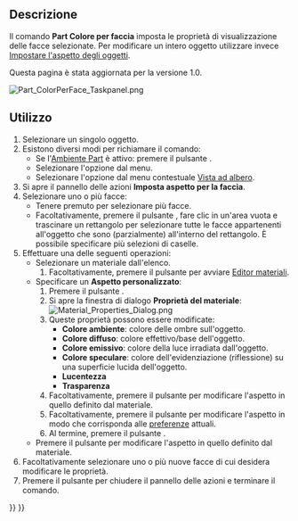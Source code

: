 <languages/>

{{Docnav/it
|[[Std_RandomColor/it|Colore casuale]]
|[[Std_ToggleTransparency/it|Attiva/disattiva trasparenza]]
|[[Std_View_Menu/it|Std View Menu]]
|IconL=Std_RandomColor.svg
|IconR=Std_ToggleTransparency.svg
|IconC=Freecad.svg
}}

{{GuiCommand/it
|Name=Part ColorPerFace
|Name/it=Part Colore per faccia
|MenuLocation=Visualizza → Colore per faccia
|Workbenches=[[Part Workbench/it|Part]], [[PartDesign Workbench/it|PartDesign]]
|SeeAlso=[[Std_SetAppearance/it|Aspetto]]
}}

<span id="Description"></span>
==Descrizione==

Il comando '''Part Colore per faccia''' imposta le proprietà di visualizzazione delle facce selezionate. Per modificare un intero oggetto utilizzare invece [[Std_SetAppearance/it|Impostare l'aspetto degli oggetti]].

Questa pagina è stata aggiornata per la versione 1.0.

[[Image:Part_ColorPerFace_Taskpanel.png]]
{{Caption|Il pannello delle azioni Imposta aspetto per faccia}}

<span id="Usage"></span>
==Utilizzo==

# Selezionare un singolo oggetto.
# Esistono diversi modi per richiamare il comando:
#* Se l'[[Part_Workbench/it|Ambiente Part]] è attivo: premere il pulsante {{Button|[[Image:Part_ColorPerFace.svg|16px]] [[Part_ColorPerFace/it|Colore per faccia]]}}.
#* Selezionare l'opzione {{MenuCommand|Visualizza → [[Image:Part_ColorPerFace.svg|16px]] Colore per faccia}} dal menu.
#* Selezionare l'opzione {{MenuCommand|[[Image:Part_ColorPerFace.svg|16px]] Imposta aspetto per la faccia...}} dal menu contestuale [[Tree_view/it|Vista ad albero]].
# Si apre il pannello delle azioni '''Imposta aspetto per la faccia'''.
# Selezionare uno o più facce:
#* Tenere premuto {{KEY|Ctrl}} per selezionare più facce.
#* Facoltativamente, premere il pulsante {{Button|Box Selection}}, fare clic in un'area vuota e trascinare un rettangolo per selezionare tutte le facce appartenenti all'oggetto che sono (parzialmente) all'interno del rettangolo. È possibile specificare più selezioni di caselle.
# Effettuare una delle seguenti operazioni:
#* Selezionare un materiale dall'elenco.
#*# Facoltativamente, premere il pulsante {{Button|Avvia editor}} per avviare [[Material_Edit/it|Editor materiali]].
#* Specificare un '''Aspetto personalizzato''':
#*# Premere il pulsante {{Button|...}}.
#*# Si apre la finestra di dialogo '''Proprietà del materiale''':<br>[[Image:Material_Properties_Dialog.png]]
#*# Queste proprietà possono essere modificate:
#*#* '''Colore ambiente''': colore delle ombre sull'oggetto.
#*#* '''Colore diffuso''': colore effettivo/base dell'oggetto.
#*#* '''Colore emissivo''': colore della luce irradiata dall'oggetto.
#*#* '''Colore speculare''': colore dell'evidenziazione (riflessione) su una superficie lucida dell'oggetto.
#*#* '''Lucentezza'''
#*#* '''Trasparenza'''
#*# Facoltativamente, premere il pulsante {{Button|Reset}} per modificare l'aspetto in quello definito dal materiale.
#*# Facoltativamente, premere il pulsante {{Button|Default}} per modificare l'aspetto in modo che corrisponda alle [[PartDesign_Preferences/it#Shape_appearance|preferenze]] attuali.
#*# Al termine, premere il pulsante {{Button|Chiudi}}.
#* Premere il pulsante {{Button|Imposta su predefinito}} per modificare l'aspetto in quello definito dal materiale.
# Facoltativamente selezionare uno o più nuove facce di cui desidera modificare le proprietà.
# Premere il pulsante {{Button|OK}} per chiudere il pannello delle azioni e terminare il comando.


{{Docnav/it
|[[Std_RandomColor/it|Colore casuale]]
|[[Std_ToggleTransparency/it|Attiva/disattiva trasparenza]]
|[[Std_View_Menu/it|Std View Menu]]
|IconL=Std_RandomColor.svg
|IconR=Std_ToggleTransparency.svg
|IconC=Freecad.svg
}}

{{Std_Base_navi{{#translation:}}}}
{{Userdocnavi{{#translation:}}}}